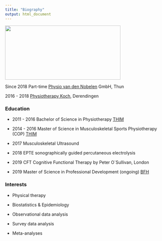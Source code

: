 ```yaml
---
title: "Biography"
output: html_document
---
```


![](images/Ich.png){width="10cm" height="4.7cm"}

Since 2018 Part-time [Physio van den Nobelen](https://www.physio-thun.ch/team) GmbH, Thun

2016 - 2018 [Physiotherapy Koch](https://www.physio-koch.ch/de/), Derendingen

### Education

-   2011 - 2016 Bachelor of Science in Physiotherapy [THIM](https://www.physioschule.ch/)

-   2014 - 2016 Master of Science in Musculoskeletal Sports Physiotherapy (COP) [THIM](https://www.physioschule.ch/)

-   2017 Musculoskeletal Ultrasound

-   2018 EPTE sonographically guided percutaneous electrolysis

-   2019 CFT Cognitive Functional Therapy by Peter O\`Sullivan, London

-   2019 Master of Science in Professional Development (ongoing) [BFH](https://www.bfh.ch/de/?gclid=Cj0KCQjwpImTBhCmARIsAKr58cybpq00vXZkhZyF9EqPro4o-_3iUlmKKxfFiyBhfUfhiLlwz4_LVLEaAniQEALw_wcB)

### Interests

-   Physical therapy

-   Biostatistics & Epidemiology

-   Observational data analysis

-   Survey data analysis

-   Meta-analyses

\
